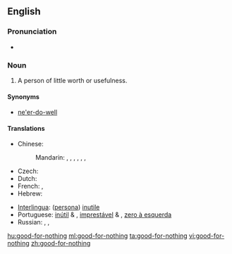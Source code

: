 ==English==

===Pronunciation===
* {{audio|en-us-good-for-nothing.ogg|Audio (US)}}

===Noun===
{{en-noun|sg=[[good]]-[[for]]-[[nothing]]}}

# A person of little worth or usefulness.

====Synonyms====
* [[ne'er-do-well]]

====Translations====
{{trans-top|A person of little worth or usefulness}}
* Chinese:
*: Mandarin: {{t|zh|一無是處|sc=Hani}},  {{t|zh|一无是处|tr=yīwúshìchù|sc=Hani}},  {{t|zh|不稂不莠|tr=bùlángbùyǒu|sc=Hani}},  {{t|zh|窩囊|sc=Hani}},  {{t|zh|窝囊|tr=wōnang|sc=Hani}},  {{t|zh|沒出息|sc=Hani}},  {{t|zh|没出息|tr=méi chūxi|sc=Hani}}
* Czech: {{t-|cs|budižkničemu|m}}
* Dutch: {{t+|nl|nietsnut|m|f}}
* French: {{t+|fr|bon à rien|m}}, {{t+|fr|vaurien|m}}
* Hebrew: {{t|he|לא יוצלח|m|tr=Lo Yuts'lahh|sc=Hebr}}
{{trans-mid}}
* [[Interlingua]]: ([[persona]]) [[inutile]]
* Portuguese: [[inútil]] {{m}} & {{f}}, [[imprestável]] {{m}} & {{f}}, [[zero à esquerda]] {{m}}
* Russian: {{t|ru|никчёмный|tr=nikčómnyj|sc=Cyrl}},  {{t|ru|бесполезный|tr=bespoléznyj|sc=Cyrl}},  {{t|ru|никудышний|tr=nikudýšnij|sc=Cyrl}}
{{trans-bottom}}

[[hu:good-for-nothing]]
[[ml:good-for-nothing]]
[[ta:good-for-nothing]]
[[vi:good-for-nothing]]
[[zh:good-for-nothing]]